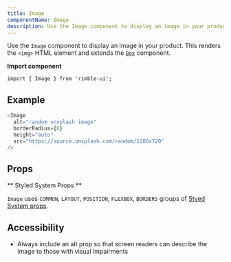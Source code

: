 ```yaml
---
title: Image
componentName: Image
description: Use the Image component to display an image in your product. This renders the `<img>` HTML element.
---
```


Use the `Image` component to display an image in your product. This renders the `<img>` HTML element and extends the [`Box`](/components/rimble-ui/Box) component.

**Import component**

```lang=jsx
import { Image } from 'rimble-ui';
```

## Example

```js is=react-live
<Image
  alt="random unsplash image"
  borderRadius={8}
  height="auto"
  src="https://source.unsplash.com/random/1280x720"
/>
```

## Props

<PropsTable propMetaData={props.propMetaData} />

** Styled System Props **

`Image` uses `COMMON`, `LAYOUT`, `POSITION`, `FLEXBOX`, `BORDERS` groups of [Styed System props](/components/rimble-ui/system-props).

## Accessibility

- Always include an alt prop so that screen readers can describe the image to those with visual impairments

